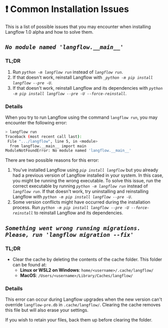 # ❗️ Common Installation Issues

This is a list of possible issues that you may encounter when installing Langflow 1.0 alpha and how to solve them.

## _`No module named 'langflow.__main__'`_

### TL;DR

1. Run _`python -m langflow run`_ instead of _`langflow run`_.
2. If that doesn't work, reinstall Langflow with _`_python -m pip install langflow --pre -U`_.
3. If that doesn't work, reinstall Langflow and its dependencies with _`python -m pip install langflow --pre -U --force-reinstall`_.

### Details

When you try to run Langflow using the command `langflow run`, you may encounter the following error:

```bash
> langflow run
Traceback (most recent call last):
 File ".../langflow", line 5, in <module>
  from langflow.__main__ import main
ModuleNotFoundError: No module named 'langflow.__main__'
```

There are two possible reasons for this error:

1. You've installed Langflow using _`pip install langflow`_ but you already had a previous version of Langflow installed in your system.
  In this case, you might be running the wrong executable.
  To solve this issue, run the correct executable by running _`python -m langflow run`_ instead of _`langflow run`_.
  If that doesn't work, try uninstalling and reinstalling Langflow with _`python -m pip install langflow --pre -U`_.
2. Some version conflicts might have occurred during the installation process.
  Run _`python -m pip install langflow --pre -U --force-reinstall`_ to reinstall Langflow and its dependencies.

## _`Something went wrong running migrations. Please, run 'langflow migration --fix'`_

### TL;DR

- Clear the cache by deleting the contents of the cache folder.
  This folder can be found at:
  - **Linux or WSL2 on Windows**: `home/<username>/.cache/langflow/`
  - **MacOS**: `/Users/<username>/Library/Caches/langflow/`

### Details

This error can occur during Langflow upgrades when the new version can't override `langflow-pre.db` in `.cache/langflow/`. Clearing the cache removes this file but will also erase your settings.

If you wish to retain your files, back them up before clearing the folder.


